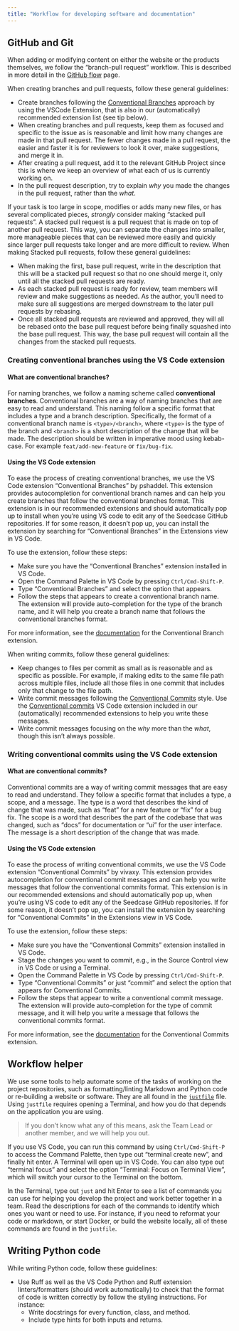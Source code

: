 ```yaml
---
title: "Workflow for developing software and documentation"
---
```


## GitHub and Git

When adding or modifying content on either the website or the products
themselves, we follow the "branch-pull request" workflow. This is
described in more detail in the [GitHub
flow](https://docs.github.com/en/get-started/quickstart/github-flow)
page.

When creating branches and pull requests, follow these general
guidelines:

-   Create branches following the [Conventional
    Branches](https://github.com/pshaddel/conventional-branch) approach
    by using the VSCode Extension, that is also in our (automatically)
    recommended extension list (see tip below).
-   When creating branches and pull requests, keep them as focused and
    specific to the issue as is reasonable and limit how many changes
    are made in that pull request. The fewer changes made in a pull
    request, the easier and faster it is for reviewers to look it over,
    make suggestions, and merge it in.
-   After creating a pull request, add it to the relevant GitHub Project
    since this is where we keep an overview of what each of us is
    currently working on.
-   In the pull request description, try to explain *why* you made the
    changes in the pull request, rather than the *what*.

If your task is too large in scope, modifies or adds many new files, or
has several complicated pieces, *strongly* consider making "stacked pull
requests". A stacked pull request is a pull request that is made on top
of another pull request. This way, you can separate the changes into
smaller, more manageable pieces that can be reviewed more easily and
quickly since larger pull requests take longer and are more difficult to
review. When making Stacked pull requests, follow these general
guidelines:

-   When making the first, base pull request, write in the description
    that this will be a stacked pull request so that no one should merge
    it, only until all the stacked pull requests are ready.
-   As each stacked pull request is ready for review, team members will
    review and make suggestions as needed. As the author, you'll need to
    make sure all suggestions are merged downstream to the later pull
    requests by rebasing.
-   Once all stacked pull requests are reviewed and approved, they will
    all be rebased onto the base pull request before being finally
    squashed into the base pull request. This way, the base pull request
    will contain all the changes from the stacked pull requests.

::: callout-tip
### Creating conventional branches using the VS Code extension

#### What are conventional branches?

For naming branches, we follow a naming scheme called **conventional
branches**. Conventional branches are a way of naming branches that are
easy to read and understand. This naming follow a specific format that
includes a type and a branch description. Specifically, the format of a
conventional branch name is `<type>/<branch>`, where `<type>` is the
type of the branch and `<branch>` is a short description of the change
that will be made. The description should be written in imperative mood
using kebab-case. For example `feat/add-new-feature` or `fix/bug-fix`.

#### Using the VS Code extension

To ease the process of creating conventional branches, we use the VS
Code extension "Conventional Branches" by pshaddel. This extension
provides autocompletion for conventional branch names and can help you
create branches that follow the conventional branches format. This
extension is in our recommended extensions and should automatically pop
up to install when you're using VS code to edit any of the Seedcase
GitHub repositories. If for some reason, it doesn't pop up, you can
install the extension by searching for "Conventional Branches" in the
Extensions view in VS Code.

To use the extension, follow these steps:

-   Make sure you have the "Conventional Branches" extension installed
    in VS Code.
-   Open the Command Palette in VS Code by pressing `Ctrl/Cmd-Shift-P`.
-   Type "Conventional Branches" and select the option that appears.
-   Follow the steps that appears to create a conventional branch name.
    The extension will provide auto-completion for the type of the
    branch name, and it will help you create a branch name that follows
    the conventional branches format.

For more information, see the
[documentation](https://marketplace.visualstudio.com/items?itemName=pshaddel.conventional-branch)
for the Conventional Branch extension.
:::

When writing commits, follow these general guidelines:

-   Keep changes to files per commit as small as is reasonable and as
    specific as possible. For example, if making edits to the same file
    path across multiple files, include all those files in one commit
    that includes only that change to the file path.
-   Write commit messages following the [Conventional
    Commits](https://www.conventionalcommits.org/en/v1.0.0/) style. Use
    the [Conventional
    commits](https://marketplace.visualstudio.com/items?itemName=vivaxy.vscode-conventional-commits)
    VS Code extension included in our (automatically) recommended
    extensions to help you write these messages.
-   Write commit messages focusing on the *why* more than the *what*,
    though this isn't always possible.

::: callout-tip
### Writing conventional commits using the VS Code extension

#### What are conventional commits?

Conventional commits are a way of writing commit messages that are easy
to read and understand. They follow a specific format that includes a
type, a scope, and a message. The type is a word that describes the kind
of change that was made, such as "feat" for a new feature or "fix" for a
bug fix. The scope is a word that describes the part of the codebase
that was changed, such as "docs" for documentation or "ui" for the user
interface. The message is a short description of the change that was
made.

#### Using the VS Code extension

To ease the process of writing conventional commits, we use the VS Code
extension "Conventional Commits" by vivaxy. This extension provides
autocompletion for conventional commit messages and can help you write
messages that follow the conventional commits format. This extension is
in our recommended extensions and should automatically pop up, when
you're using VS code to edit any of the Seedcase GitHub repositories. If
for some reason, it doesn't pop up, you can install the extension by
searching for "Conventional Commits" in the Extensions view in VS Code.

To use the extension, follow these steps:

-   Make sure you have the "Conventional Commits" extension installed in
    VS Code.
-   Stage the changes you want to commit, e.g., in the Source Control
    view in VS Code or using a Terminal.
-   Open the Command Palette in VS Code by pressing `Ctrl/Cmd-Shift-P`.
-   Type "Conventional Commits" or just "commit" and select the option
    that appears for Conventional Commits.
-   Follow the steps that appear to write a conventional commit message.
    The extension will provide auto-completion for the type of commit
    message, and it will help you write a message that follows the
    conventional commits format.

For more information, see the
[documentation](https://marketplace.visualstudio.com/items?itemName=vivaxy.vscode-conventional-commits)
for the Conventional Commits extension.
:::

## Workflow helper

We use some tools to help automate some of the tasks of working on the
project repositories, such as formatting/linting Markdown and Python
code or re-building a website or software. They are all found in the
[`justfile`](https://just.systems/man/en/) file. Using `justfile`
requires opening a Terminal, and how you do that depends on the
application you are using.

> If you don't know what any of this means, ask the Team Lead or another
> member, and we will help you out.

If you use VS Code, you can run this command by using `Ctrl/Cmd-Shift-P`
to access the Command Palette, then type out "terminal create new", and
finally hit enter. A Terminal will open up in VS Code. You can also type
out "terminal focus" and select the option "Terminal: Focus on Terminal
View", which will switch your cursor to the Terminal on the bottom.

In the Terminal, type out `just` and hit Enter to see a list of commands
you can use for helping you develop the project and work better together
in a team. Read the descriptions for each of the commands to identify
which ones you want or need to use. For instance, if you need to
reformat your code or markdown, or start Docker, or build the website
locally, all of these commands are found in the `justfile`.

## Writing Python code

While writing Python code, follow these guidelines:

-   Use Ruff as well as the VS Code Python and Ruff extension
    linters/formatters (should work automatically) to check that the
    format of code is written correctly by follow the styling
    instructions. For instance:
    -   Write docstrings for every function, class, and method.
    -   Include type hints for both inputs and returns.
